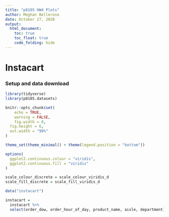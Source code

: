 ```yaml
---
title: "p8105 HW4 Plots"
author: Meghan Bellerose
date: October 27, 2020
output:
  html_document:
    toc: true
    toc_float: true
    code_folding: hide
---
```


# Instacart 

### Setup and data download

```r
library(tidyverse)
library(p8105.datasets)

knitr::opts_chunk$set(
	echo = TRUE,
	warning = FALSE,
	fig.width = 8, 
  fig.height = 6,
  out.width = "90%"
)

theme_set(theme_minimal() + theme(legend.position = "bottom"))

options(
  ggplot2.continuous.colour = "viridis",
  ggplot2.continuous.fill = "viridis"
)

scale_colour_discrete = scale_colour_viridis_d
scale_fill_discrete = scale_fill_viridis_d
```

```r
data("instacart")

instacart = 
  instacart %>% 
  select(order_dow, order_hour_of_day, product_name, aisle, department)


  
```

